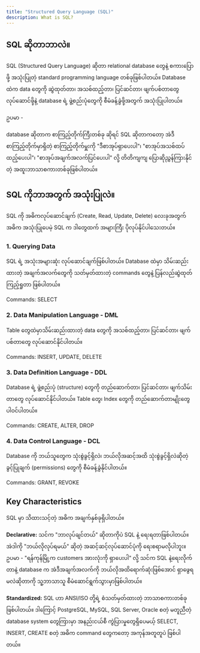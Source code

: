 ```yaml
---
title: "Structured Query Language (SQL)"
description: What is SQL?
---
```


## SQL ဆိုတာဘာလဲ။

SQL (Structured Query Language) ဆိုတာ relational database တွေနဲ့ စကားပြောဖို့ အသုံးပြုတဲ့ standard programming language တစ်ခုဖြစ်ပါတယ်။ 
Database ထဲက data တွေကို ဆွဲထုတ်တာ၊ အသစ်ထည့်တာ၊ ပြင်ဆင်တာ၊ ဖျက်ပစ်တာတွေ လုပ်ဆောင်ဖို့နဲ့ database ရဲ့ ဖွဲ့စည်းပုံတွေကို စီမံခန့်ခွဲဖို့အတွက် အသုံးပြုပါတယ်။

ဥပမာ - 

database ဆိုတာက စာကြည့်တိုက်ကြီးတစ်ခု ဆိုရင် 
SQL ဆိုတာကတော့ အဲဒီစာကြည့်တိုက်မှာရှိတဲ့ စာကြည့်တိုက်မှူးကို "ဒီစာအုပ်ရှာပေးပါ"၊ "စာအုပ်အသစ်ထပ်ထည့်ပေးပါ"၊ "စာအုပ်အချက်အလက်ပြင်ပေးပါ" လို့ တိတိကျကျ ပြောဆိုညွှန်ကြားနိုင်တဲ့ အထူးဘာသာစကားတစ်ခုဖြစ်ပါတယ်။


## SQL ကိုဘာအတွက် အသုံးပြုလဲ။
SQL ကို အဓိကလုပ်ဆောင်ချက် (Create, Read, Update, Delete) လေးခုအတွက် အဓိက အသုံးပြုပေမဲ့ SQL က ဒါတွေထက် အများကြီး ပိုလုပ်နိုင်ပါသေးတယ်။

### 1. Querying Data

SQL ရဲ့ အသုံးအများဆုံး လုပ်ဆောင်ချက်ဖြစ်ပါတယ်။ Database ထဲမှာ သိမ်းဆည်းထားတဲ့ အချက်အလက်တွေကို သတ်မှတ်ထားတဲ့ commands တွေနဲ့ ပြန်လည်ဆွဲထုတ်ကြည့်ရှုတာ ဖြစ်ပါတယ်။

Commands: SELECT

### 2. Data Manipulation Language - DML

Table တွေထဲမှာသိမ်းဆည်းထားတဲ့ data တွေကို အသစ်ထည့်တာ၊ ပြင်ဆင်တာ၊ ဖျက်ပစ်တာတွေ လုပ်ဆောင်နိုင်ပါတယ်။

Commands: INSERT, UPDATE, DELETE

### 3. Data Definition Language - DDL

Database ရဲ့ ဖွဲ့စည်းပုံ (structure) တွေကို တည်ဆောက်တာ၊ ပြင်ဆင်တာ၊ ဖျက်သိမ်းတာတွေ လုပ်ဆောင်နိုင်ပါတယ်။ Table တွေ၊ Index တွေကို တည်ဆောက်တာမျိုးတွေ ပါဝင်ပါတယ်။

Commands: CREATE, ALTER, DROP

### 4. Data Control Language - DCL

Database ကို ဘယ်သူတွေက သုံးစွဲခွင့်ရှိလဲ၊ ဘယ်လိုအဆင့်အထိ သုံးစွဲခွင့်ရှိလဲဆိုတဲ့ ခွင့်ပြုချက် (permissions) တွေကို စီမံခန့်ခွဲနိုင်ပါတယ်။

Commands: GRANT, REVOKE


## Key Characteristics

SQL မှာ သိထားသင့်တဲ့ အဓိက အချက်နှစ်ခုရှိပါတယ်။

**Declarative:** သင်က "ဘာလုပ်ချင်တယ်" ဆိုတာကိုပဲ SQL နဲ့ ရေးရတာဖြစ်ပါတယ်။ အဲဒါကို "ဘယ်လိုလုပ်ရမယ်" ဆိုတဲ့ အဆင့်ဆင့်လုပ်ဆောင်ပုံကို ရေးစရာမလိုပါဘူး။
ဥပမာ - "ရန်ကုန်မြို့က customers အားလုံးကို ရှာပေးပါ" လို့ သင်က SQL နဲ့ရေးလိုက်တာနဲ့ database က အဲဒီအချက်အလက်ကို ဘယ်လိုအထိရောက်ဆုံးဖြစ်အောင် ရှာဖွေရမလဲဆိုတာကို သူ့ဘာသာသူ စီမံဆောင်ရွက်သွားမှာဖြစ်ပါတယ်။

**Standardized:** SQL ဟာ ANSI/ISO တို့ရဲ့ စံသတ်မှတ်ထားတဲ့ ဘာသာစကားတစ်ခုဖြစ်ပါတယ်။ ဒါကြောင့် PostgreSQL, MySQL, SQL Server, Oracle စတဲ့ မတူညီတဲ့ database system တွေကြားမှာ အနည်းငယ်စီ ကွဲပြားမှုတွေရှိပေမယ့်
SELECT, INSERT, CREATE စတဲ့ အဓိက command တွေကတော့ အကုန်အတူတူပဲ ဖြစ်ပါတယ်။


